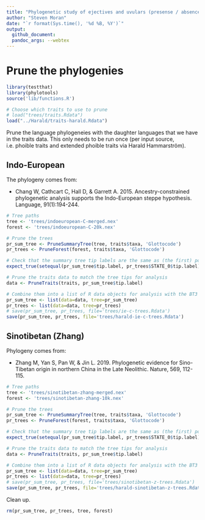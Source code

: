 ```yaml
---
title: "Phylogenetic study of ejectives and uvulars (presense / absence) in IE and ST"
author: "Steven Moran"
date: "`r format(Sys.time(), '%d %B, %Y')`"
output:
  github_document:
  pandoc_args: --webtex
---
```


# Prune the phylogenies

```r
library(testthat)
library(phylotools)
source('lib/functions.R')

# Choose which traits to use to prune
# load("trees/traits.Rdata")
load("../Harald/traits-harald.Rdata")
```

Prune the language phylogeneies with the daughter languages that we have in the traits data. This only needs to be run once (per input source, i.e. phoible traits and extended phoible traits via Harald Hammarström).


## Indo-European

The phylogeny comes from:
  
  * Chang W, Cathcart C, Hall D, & Garrett A. 2015. Ancestry-constrained phylogenetic analysis supports the Indo-European steppe hypothesis. Language, 91(1):194-244.

```r
# Tree paths
tree <- 'trees/indoeuropean-C-merged.nex'
forest <- 'trees/indoeuropean-C-20k.nex'

# Prune the trees
pr_sum_tree <- PruneSummaryTree(tree, traits$taxa, 'Glottocode')
pr_trees <- PruneForest(forest, traits$taxa, 'Glottocode')

# Check that the summary tree tip labels are the same as (the first) posterior tree tip labels
expect_true(setequal(pr_sum_tree$tip.label, pr_trees$STATE_0$tip.label))

# Prune the traits data to match the tree tips for analysis
data <- PruneTraits(traits, pr_sum_tree$tip.label)

# Combine them into a list of R data objects for analysis with the BT3 wrapper
pr_sum_tree <- list(data=data, tree=pr_sum_tree)
pr_trees <- list(data=data, tree=pr_trees)
# save(pr_sum_tree, pr_trees, file='trees/ie-c-trees.Rdata')
save(pr_sum_tree, pr_trees, file='trees/harald-ie-c-trees.Rdata')
```


## Sinotibetan (Zhang)

Phylogeny comes from:
  
  * Zhang M, Yan S, Pan W, & Jin L. 2019. Phylogenetic evidence for Sino-Tibetan origin in northern China in the Late Neolithic. Nature, 569, 112-115.


```r
# Tree paths
tree <- 'trees/sinotibetan-zhang-merged.nex'
forest <- 'trees/sinotibetan-zhang-10k.nex'

# Prune the trees
pr_sum_tree <- PruneSummaryTree(tree, traits$taxa, 'Glottocode')
pr_trees <- PruneForest(forest, traits$taxa, 'Glottocode')

# Check that the summary tree tip labels are the same as (the first) posterior tree tip labels
expect_true(setequal(pr_sum_tree$tip.label, pr_trees$STATE_0$tip.label))

# Prune the traits data to match the tree tips for analysis
data <- PruneTraits(traits, pr_sum_tree$tip.label)

# Combine them into a list of R data objects for analysis with the BT3 wrapper
pr_sum_tree <- list(data=data, tree=pr_sum_tree)
pr_trees <- list(data=data, tree=pr_trees)
# save(pr_sum_tree, pr_trees, file='trees/sinotibetan-z-trees.Rdata')
save(pr_sum_tree, pr_trees, file='trees/harald-sinotibetan-z-trees.Rdata')
```

Clean up.

```r
rm(pr_sum_tree, pr_trees, tree, forest)
```

